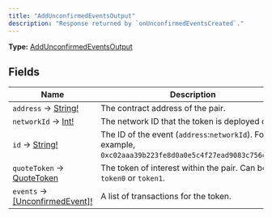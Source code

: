 ```yaml
---
title: "AddUnconfirmedEventsOutput"
description: "Response returned by `onUnconfirmedEventsCreated`."
---
```


**Type:** [AddUnconfirmedEventsOutput](/api-reference/types/addunconfirmedeventsoutput)

## Fields

| Name | Description |
|------|-------------|
| `address` → [String!](/api-reference/types/string) | The contract address of the pair. |
| `networkId` → [Int!](/api-reference/types/int) | The network ID that the token is deployed on. |
| `id` → [String!](/api-reference/types/string) | The ID of the event (`address`:`networkId`). For example, `0xc02aaa39b223fe8d0a0e5c4f27ead9083c756cc2:1`. |
| `quoteToken` → [QuoteToken](/api-reference/types/quotetoken) | The token of interest within the pair. Can be `token0` or `token1`. |
| `events` → [[UnconfirmedEvent]!](/api-reference/types/unconfirmedevent) | A list of transactions for the token. |

